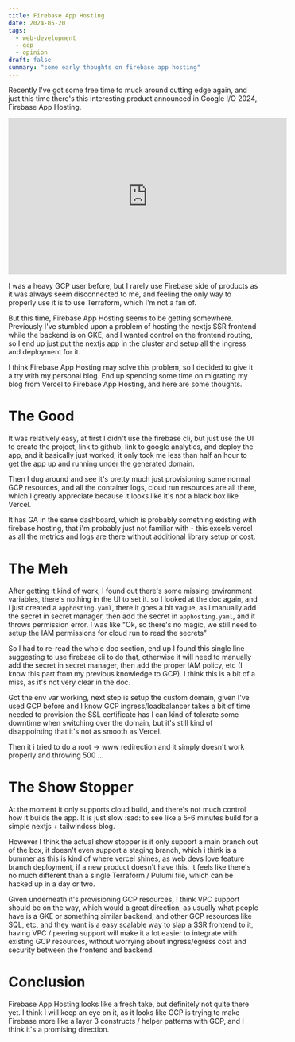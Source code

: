 ```yaml
---
title: Firebase App Hosting
date: 2024-05-20
tags:
  - web-development
  - gcp
  - opinion
draft: false
summary: "some early thoughts on firebase app hosting"
---
```


Recently I've got some free time to muck around cutting edge again, and just this time there's this interesting product announced in Google I/O 2024, Firebase App Hosting.

<div className="aspect-w-16 aspect-h-9">
  <iframe
    className="w-full h-full"
    width="560"
    height="315"
    src="https://www.youtube.com/embed/qyhdKb8liEA?si=d5a55bxsBAVIWhv4"
    title="YouTube video player"
    frameBorder="0"
    allow="accelerometer; autoplay; clipboard-write; encrypted-media; gyroscope; picture-in-picture; web-share"
    referrerPolicy="strict-origin-when-cross-origin"
    allowFullScreen
  ></iframe>
</div>

I was a heavy GCP user before, but I rarely use Firebase side of products as it was always seem disconnected to me, and feeling the only way to properly use it is to use Terraform, which I'm not a fan of.

But this time, Firebase App Hosting seems to be getting somewhere. Previously I've stumbled upon a problem of hosting the nextjs SSR frontend while the backend is on GKE, and I wanted control on the frontend routing, so I end up just put the nextjs app in the cluster and setup all the ingress and deployment for it.

I think Firebase App Hosting may solve this problem, so I decided to give it a try with my personal blog. End up spending some time on migrating my blog from Vercel to Firebase App Hosting, and here are some thoughts.

# The Good

It was relatively easy, at first I didn't use the firebase cli, but just use the UI to create the project, link to github, link to google analytics, and deploy the app, and it basically just worked, it only took me less than half an hour to get the app up and running under the generated domain.

Then I dug around and see it's pretty much just provisioning some normal GCP resources, and all the container logs, cloud run resources are all there, which I greatly appreciate because it looks like it's not a black box like Vercel.

It has GA in the same dashboard, which is probably something existing with firebase hosting, that i'm probably just not familiar with - this excels vercel as all the metrics and logs are there without additional library setup or cost.

# The Meh

After getting it kind of work, I found out there's some missing environment variables, there's nothing in the UI to set it. so I looked at the doc again, and i just created a `apphosting.yaml`, there it goes a bit vague, as i manually add the secret in secret manager, then add the secret in `apphosting.yaml`, and it throws permission error. I was like "Ok, so there's no magic, we still need to setup the IAM permissions for cloud run to read the secrets"

So I had to re-read the whole doc section, end up I found this single line suggesting to use firebase cli to do that, otherwise it will need to manually add the secret in secret manager, then add the proper IAM policy, etc (I know this part from my previous knowledge to GCP). I think this is a bit of a miss, as it's not very clear in the doc.

Got the env var working, next step is setup the custom domain, given I've used GCP before and I know GCP ingress/loadbalancer takes a bit of time needed to provision the SSL certificate has I can kind of tolerate some downtime when switching over the domain, but it's still kind of disappointing that it's not as smooth as Vercel.

Then it i tried to do a root -> www redirection and it simply doesn't work properly and throwing 500 ...

# The Show Stopper

At the moment it only supports cloud build, and there's not much control how it builds the app. It is just slow :sad: to see like a 5-6 minutes build for a simple nextjs + tailwindcss blog.

However I think the actual show stopper is it only support a main branch out of the box, it doesn't even support a staging branch, which i think is a bummer as this is kind of where vercel shines, as web devs love feature branch deployment, if a new product doesn't have this, it feels like there's no much different than a single Terraform / Pulumi file, which can be hacked up in a day or two.

Given underneath it's provisioning GCP resources, I think VPC support should be on the way, which would a great direction, as usually what people have is a GKE or something similar backend, and other GCP resources like SQL, etc, and they want is a easy scalable way to slap a SSR frontend to it, having VPC / peering support will make it a lot easier to integrate with existing GCP resources, without worrying about ingress/egress cost and security between the frontend and backend.

# Conclusion

Firebase App Hosting looks like a fresh take, but definitely not quite there yet. I think I will keep an eye on it, as it looks like GCP is trying to make Firebase more like a layer 3 constructs / helper patterns with GCP, and I think it's a promising direction.
